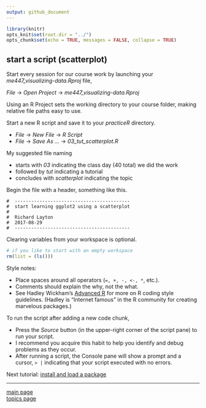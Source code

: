 ```yaml
---
output: github_document
---
```


```r
library(knitr)
opts_knit$set(root.dir = "../")
opts_chunk$set(echo = TRUE, messages = FALSE, collapse = TRUE)
```

## start a script (scatterplot) 

Start every session for our course work by launching your  *me447_visualizing-data.Rproj* file, 

*File* $\rightarrow$ *Open Project* $\rightarrow$ *me447_visualizing-data.Rproj*

Using an R Project sets the working directory to your course folder, making relative file paths easy to use.

Start a new R script and save it to your *practiceR* directory. 

- *File* $\rightarrow$ *New File* $\rightarrow$ *R Script*
- *File* $\rightarrow$ *Save As ...* $\rightarrow$ *03_tut_scatterplot.R*

My suggested file naming 

- starts with *03* indicating the class day (40 total) we did the work
- followed by *tut* indicating a tutorial 
- concludes with *scatterplot* indicating the topic 

Begin the file with a header, something like this. 

```
#  ------------------------------------------
#  start learning ggplot2 using a scatterplot
#
#  Richard Layton
#  2017-08-29
#  ------------------------------------------
```

Clearing variables from your workspace is optional.

```r
# if you like to start with an empty workspace 
rm(list = (ls()))
```

Style notes: 

- Place spaces around all operators (`=, +, -, <-, *`, etc.).  
- Comments should explain the why, not the what. 
- See Hadley Wickham's [Advanced R](http://adv-r.had.co.nz/Style.html) for more on R coding style guidelines. (Hadley is "Internet famous" in the R community for creating marvelous packages.)

To run the script after adding a new code chunk, 

- Press the *Source* button (in the upper-right corner of the script pane) to run your script. 
- I recommend you acquire this habit to help you identify and debug problems as they occur.  
- After running a script, the Console pane will show a prompt and a cursor,  `> |` indicating that your script executed with no errors. 




Next tutorial: [install and load a package](tut-0302_install-load-package.md) 

---

[main page](../README.md)<br> 
[topics page](README-by-topic.md)
